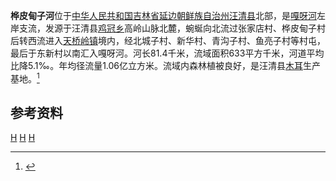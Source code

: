 {{Infobox river
| name               = 桦皮甸子河
| name_native        = 
| image              = Map of the Gaya River.jpg
| image_size         = 300px
| image_caption      = 嘎呀河水系示意图
| river_system       = [[图们江|图们江]]流域[[嘎呀河|嘎呀河]]水系
| progression        = 
| source1_location   = [[吉林省|吉林省]][[汪清县|汪清县]][[鸡冠乡|鸡冠乡]]高岭北麓
| mouth_location     = 吉林省汪清县[[天桥岭镇|天桥岭镇]]东新村[[嘎呀河|嘎呀河]]
| altitude_difference= 
| basin_size         = 633 km<sup>2</sup>
| basin_countries    = {{PRC}}
| basin_cities       = 
| basin_landmarks    = 
| basin_population   = 
<!---------------------- PHYSIOGNOMY -->
| length             = 81.4 km
| discharge1_location= 
| discharge1_min     = 
| discharge1_avg     = 
| discharge1_max     = 
<!---------------------- FEATURES -->
| tributaries_left   = 
| tributaries_right  = 
| waterbodies        = 
| waterfalls         = 
| bridges            = 
| ports              = 
| custom_label       = 
| custom_data        = 
| extra              = 
}}

'''桦皮甸子河'''位于[[中华人民共和国|中华人民共和国]][[吉林省|吉林省]][[延边朝鲜族自治州|延边朝鲜族自治州]][[汪清县|汪清县]]北部，是[[嘎呀河|嘎呀河]]左岸支流，发源于汪清县[[鸡冠乡|鸡冠乡]]高岭山脉北麓，蜿蜒向北流过张家店村、桦皮甸子村后转西流进入[[天桥岭镇|天桥岭镇]]境内，经北城子村、新华村、青沟子村、鱼亮子村等村屯，最后于东新村以南汇入嘎呀河。河长81.4千米，流域面积633平方千米，河道平均比降5.1‰。年均径流量1.06亿立方米。流域内森林植被良好，是汪清县[[木耳|木耳]]生产基地。<ref name="中国河湖大典">{{cite book zh |author=《[[中国河湖大典|中国河湖大典]]》编纂委员会 |title=《中国河湖大典·黑龙江、辽河卷》 |format=M |edition=1 |location=北京 |publisher=中国水利水电出版社 |date=2014年4月 |pages=297页 |id= ISBN 978-7-5170-1950-3}}</ref>



==参考资料==
{{reflist}}


[[Category:图们江|H]]
[[Category:吉林河流|H]]
[[Category:汪清县|H]]